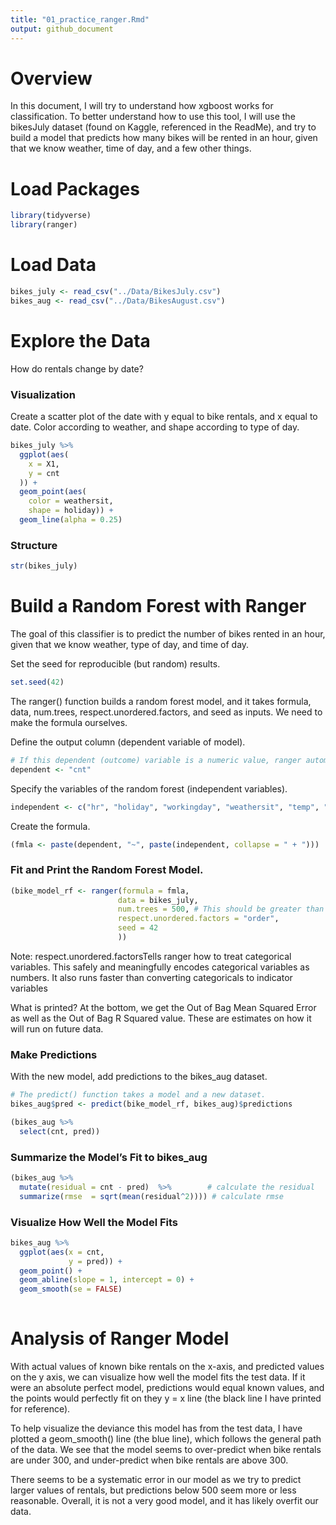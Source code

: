 ```yaml
---
title: "01_practice_ranger.Rmd"
output: github_document
---
```

# Overview
In this document, I will try to understand how xgboost works for classification. To better understand how to use this tool, I will use the bikesJuly dataset (found on Kaggle, referenced in the ReadMe), and try to build a model that predicts how many bikes will be rented in an hour, given that we know weather, time of day, and a few other things. 

# Load Packages
```r
library(tidyverse)
library(ranger)
```

# Load Data
```r
bikes_july <- read_csv("../Data/BikesJuly.csv")
bikes_aug <- read_csv("../Data/BikesAugust.csv")
```

# Explore the Data
How do rentals change by date?

### Visualization
Create a scatter plot of the date with y equal to bike rentals, and x equal to date. Color according to weather, and shape according to type of day.
```r
bikes_july %>% 
  ggplot(aes(
    x = X1,
    y = cnt
  )) +
  geom_point(aes(
    color = weathersit,
    shape = holiday)) +
  geom_line(alpha = 0.25)
```

### Structure
```r
str(bikes_july)
```


# Build a Random Forest with Ranger
The goal of this classifier is to predict the number of bikes rented in an hour, given that we know weather, type of day, and time of day.

Set the seed for reproducible (but random) results.
```r
set.seed(42)
```

The ranger() function builds a random forest model, and it takes formula, data, num.trees, respect.unordered.factors, and seed as inputs. We need to make the formula ourselves.

Define the output column (dependent variable of model).
```r
# If this dependent (outcome) variable is a numeric value, ranger automatically runs a regression. Otherwise, it runs classification.
dependent <- "cnt"
```

Specify the variables of the random forest (independent variables).
```r
independent <- c("hr", "holiday", "workingday", "weathersit", "temp", "atemp", "hum", "windspeed")
```

Create the formula.
```r
(fmla <- paste(dependent, "~", paste(independent, collapse = " + ")))
```

### Fit and Print the Random Forest Model.
```r
(bike_model_rf <- ranger(formula = fmla,
                        data = bikes_july,
                        num.trees = 500, # This should be greater than 200, 500 is default
                        respect.unordered.factors = "order", 
                        seed = 42
                        ))
```
Note: respect.unordered.factorsTells ranger how to treat categorical variables. This safely and meaningfully encodes categorical variables as numbers. It also runs faster than converting categoricals to indicator variables

What is printed? At the bottom, we get the Out of Bag Mean Squared Error as well as the Out of Bag R Squared value. These are estimates on how it will run on future data.


### Make Predictions 
With the new model, add predictions to the bikes_aug dataset.
```r
# The predict() function takes a model and a new dataset. 
bikes_aug$pred <- predict(bike_model_rf, bikes_aug)$predictions

(bikes_aug %>% 
  select(cnt, pred))
```

### Summarize the Model's Fit to bikes_aug
```r
(bikes_aug %>% 
  mutate(residual = cnt - pred)  %>%        # calculate the residual
  summarize(rmse  = sqrt(mean(residual^2)))) # calculate rmse
```


### Visualize How Well the Model Fits
```r
bikes_aug %>% 
  ggplot(aes(x = cnt,
             y = pred)) +
  geom_point() +
  geom_abline(slope = 1, intercept = 0) +
  geom_smooth(se = FALSE)
  
```

# Analysis of Ranger Model
With actual values of known bike rentals on the x-axis, and predicted values on the y axis, we can visualize how well the model fits the test data. If it were an absolute perfect model, predictions would equal known values, and the points would perfectly fit on they y = x line (the black line I have printed for reference). 

To help visualize the deviance this model has from the test data, I have plotted a geom_smooth() line (the blue line), which follows the general path of the data. We see that the model seems to over-predict when bike rentals are under 300, and under-predict when bike rentals are above 300.

There seems to be a systematic error in our model as we try to predict larger values of rentals, but predictions below 500 seem more or less reasonable. Overall, it is not a very good model, and it has likely overfit our data. 


